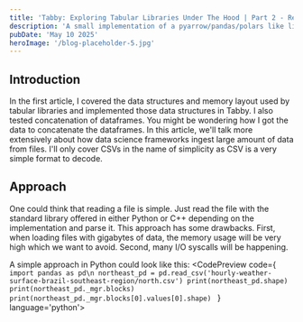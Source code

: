 ```yaml
---
title: 'Tabby: Exploring Tabular Libraries Under The Hood | Part 2 - Reading CSVs'
description: 'A small implementation of a pyarrow/pandas/polars like li to better understand how they work and how they can be optimized.'
pubDate: 'May 10 2025'
heroImage: '/blog-placeholder-5.jpg'
---
```


## Introduction
In the first article, I covered the data structures and memory layout used by tabular libraries and implemented those data structures in Tabby.
I also tested concatenation of dataframes.
You might be wondering how I got the data to concatenate the dataframes.
In this article, we'll talk more extensively about how data science frameworks ingest large amount of data from files.
I'll only cover CSVs in the name of simplicity as CSV is a very simple format to decode.

## Approach
One could think that reading a file is simple.
Just read the file with the standard library offered in either Python or C++ depending on the implementation and parse it.
This approach has some drawbacks.
First, when loading files with gigabytes of data, the memory usage will be very high which we want to avoid.
Second, many I/O syscalls will be happening.

A simple approach in Python could look like this:
<CodePreview
code={
`import pandas as pd\n
northeast_pd = pd.read_csv('hourly-weather-surface-brazil-southeast-region/north.csv')
print(northeast_pd.shape)
print(northeast_pd._mgr.blocks)
print(northeast_pd._mgr.blocks[0].values[0].shape)
`
}
language='python'>
</CodePreview>

